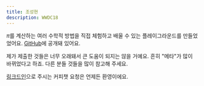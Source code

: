```yaml
---
title: 조성현
description: WWDC18
---
```


$\pi$를 계산하는 여러 수학적 방법을 직접 체험하고 배울 수 있는 플레이그라운드를 만들었었어요. [GitHub](https://github.com/anaclumos/wwdc18)에 공개돼 있어요.

제가 제출한 것들은 너무 오래돼서 큰 도움이 되지는 않을 거예요. 흔히 "메타"가 많이 바뀌었다고 하죠. 다른 분들 것들을 많이 참고해 주세요.

[링크드인](https://www.linkedin.com/in/anaclumos)으로 주시는 커피챗 요청은 언제든 환영이에요.
